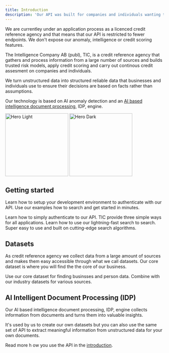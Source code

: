 ```yaml
---
title: Introduction
description: 'Our API was built for companies and individuals wanting to make better decisions based on trusted data and grow sales.'
---
```


<Tip>
  We are currentley under an application process as a licenced credit reference
  agency and that means that our API is restricted to fewer endpoints. We don't
  expose our anomaly, intelligence or credit scoring features.
</Tip>

The Intelligence Company AB (publ), TIC, is a credit reference agency that gathers and process information from
a large number of sources and builds trusted risk models, apply credit scoring and carry out continous credit
assesment on companies and individuals.

We turn unstructured data into structured reliable data that businesses and individuals use to ensure their
decisions are based on facts rather than assumptions.

Our technology is based on AI anomaly detection and an
[AI based intelligence document processing](/technology/ai-intelligent-document-processing), IDP, engine.

<img
  className='block dark:hidden'
  src='/images/tic.jpg'
  height='200'
  alt='Hero Light'
/>
<img
  className='hidden dark:block'
  src='/images/tic.jpg'
  height='200'
  alt='Hero Dark'
/>

## Getting started

Learn how to setup your development environment to authenticate with our API. Use our examples
how to search and get started in minutes.

<CardGroup cols={2}>
  <Card title='Authenticate' icon='key' href='/authentication'>
    Learn how to simply authenticate to our API. TIC provide three simple ways
    for all applications.
  </Card>
  <Card title='Lightning-fast Search' icon='searchengin' href='/search'>
    Learn how to use our lightning-fast search to search. Super easy to use and
    built on cutting-edge search algorithms.
  </Card>
</CardGroup>

## Datasets

As credit reference agency we collect data from a large amount of sources and makes
them easy accessible through what we call datasets. Our core dataset is where you will
find the the core of our business.

<CardGroup cols={2}>
  <Card title='Core datasets' icon='globe' href='/datasets/companies'>
    Use our core dataset for finding businsses and person data.
  </Card>
  <Card
    title='Industry datasets'
    icon='industry'
    href='https://mintlify.com/docs/api-playground/openapi'
  >
    Combine with our industry datasets for various sources.
  </Card>
</CardGroup>

## AI Intelligent Document Processing (IDP)

Our AI based intelligence document processing, IDP, engine collects information from documents
and turns them into valuable insights.

It's used by us to create our own datasets but you can also use the same set of API to extract meaningful
information from unstructured data for your own documents.

Read more h ow you use the API in the [introduction](/api-idp/introduction).

